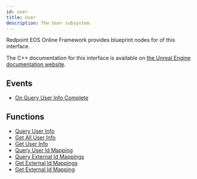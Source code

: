 ```yaml
---
id: user
title: User
description: The User subsystem.
---
```



Redpoint EOS Online Framework provides blueprint nodes for <CoverageBadge coverage={100} /> of this interface.

The C++ documentation for this interface is available on [the Unreal Engine documentation website](https://dev.epicgames.com/documentation/en-us/unreal-engine/API/Plugins/OnlineSubsystem/Interfaces/IOnlineUser/).

## Events

- [On Query User Info Complete](./event/onqueryuserinfocomplete.mdx)

## Functions

- [Query User Info](./function/queryuserinfo.mdx)
- [Get All User Info](./function/getalluserinfo.mdx)
- [Get User Info](./function/getuserinfo.mdx)
- [Query User Id Mapping](./function/queryuseridmapping.mdx)
- [Query External Id Mappings](./function/queryexternalidmappings.mdx)
- [Get External Id Mappings](./function/getexternalidmappings.mdx)
- [Get External Id Mapping](./function/getexternalidmapping.mdx)
